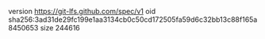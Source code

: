 version https://git-lfs.github.com/spec/v1
oid sha256:3ad31de29fc199e1aa3134cb0c50cd172505fa59d6c32bb13c88f165a8450653
size 244616

